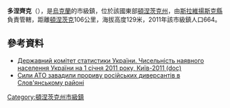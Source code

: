 {{no footnotes|time=2015-09-15T00:16:31+00:00}}
{{coord|48|56|5|N|37|41|26|E|scale:100000|display=title}}



'''多涅齊克'''（{{lang-uk|Донецьке}}），是[[烏克蘭|烏克蘭]]的市級鎮，位於該國東部[[頓涅茨克州|頓涅茨克州]]，由[[斯拉維揚斯克縣|斯拉維揚斯克縣]]負責管轄，距離[[頓涅茨克|頓涅茨克]]106公里，海拔高度129米，2011年該市級鎮人口664。

==參考資料==
*[https://web.archive.org/web/20121010205321/http://stat6.stat.lviv.ua/PXWEB2007/ukr/publ/2011/chnas.zip Державний комітет статистики України. Чисельність наявного населення України на 1 січня 2011 року, Київ-2011 (doc)]
* [http://espreso.tv/news/2014/10/06/syly_ato_zavadyly_proryvu_rosiyskoyi_dyversantiv_v_rayoni_slovyanska Сили АТО завадили прориву російських диверсантів в Слов'янському районі] {{Wayback|url=http://espreso.tv/news/2014/10/06/syly_ato_zavadyly_proryvu_rosiyskoyi_dyversantiv_v_rayoni_slovyanska |date=20160304185527 }}

{{DEFAULTSORT:Донецьке}}
[[Category:頓涅茨克州市級鎮|Category:頓涅茨克州市級鎮]]


{{Donetsk-geo-stub}}